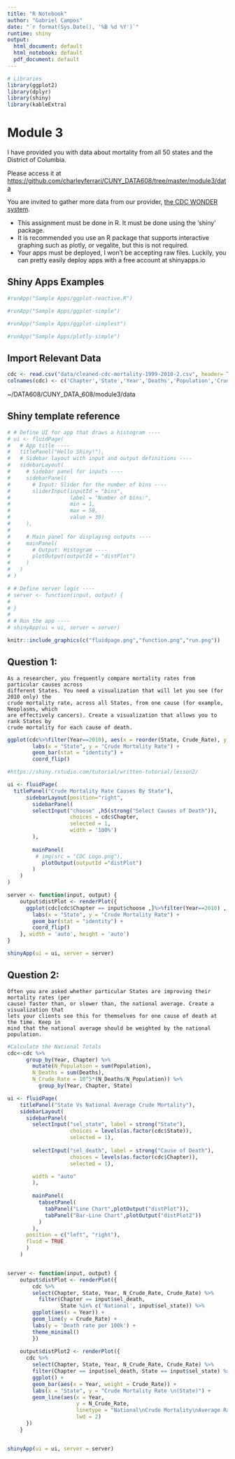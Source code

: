 ```yaml
---
title: "R Notebook"
author: "Gabriel Campos"
date: "`r format(Sys.Date(), '%B %d %Y')`"
runtime: shiny
output:
  html_document: default
  html_notebook: default
  pdf_document: default
---
```


```r
# Libraries
library(ggplot2)
library(dplyr)
library(shiny)
library(kableExtra)
```

# Module 3

I have provided you with data about mortality from all 50 states and the District of Columbia.

Please access it at [https://github.com/charleyferrari/CUNY_DATA608/tree/master/module3/data](https://github.com/GitableGabe/CUNY_DATA_608/tree/master/module3/data)

You are invited to gather more data from our provider, [the CDC WONDER system](https://wonder.cdc.gov/ucd-icd10.html).

* This assignment must be done in R. It must be done using the ‘shiny’ package.
* It is recommended you use an R package that supports interactive graphing such as
plotly, or vegalite, but this is not required.
* Your apps must be deployed, I won’t be accepting raw files. Luckily, you can pretty
easily deploy apps with a free account at shinyapps.io

## Shiny Apps Examples

```r
#runApp("Sample Apps/ggplot-reactive.R")
```

```r
#runApp("Sample Apps/ggplot-simple")
```

```r
#runApp("Sample Apps/ggplot-simplest")
```

```r
#runApp("Sample Apps/plotly-simple")
```

## Import Relevant Data

```r

cdc <- read.csv("data/cleaned-cdc-mortality-1999-2010-2.csv", header= TRUE)
colnames(cdc) <- c('Chapter','State','Year','Deaths','Population','Crude_Rate')

```

~/DATA608/CUNY_DATA_608/module3/data

## Shiny template reference

```r
# # Define UI for app that draws a histogram ----
# ui <- fluidPage(
#   # App title ----
#   titlePanel("Hello Shiny!"),
#   # Sidebar layout with input and output definitions ----
#   sidebarLayout(
#     # Sidebar panel for inputs ----
#     sidebarPanel(
#       # Input: Slider for the number of bins ----
#       sliderInput(inputId = "bins",
#                   label = "Number of bins:",
#                   min = 1,
#                   max = 50,
#                   value = 30)
#     ),
# 
#     # Main panel for displaying outputs ----
#     mainPanel(
#       # Output: Histogram ----
#       plotOutput(outputId = "distPlot")
#     )
#   )
# )

# # Define server logic ----
# server <- function(input, output) {
#   
# }
# 
# # Run the app ----
# shinyApp(ui = ui, server = server)
```

```r
knitr::include_graphics(c("fluidpage.png","function.png","run.png"))
```





## Question 1:
    As a researcher, you frequently compare mortality rates from particular causes across
    different States. You need a visualization that will let you see (for 2010 only) the
    crude mortality rate, across all States, from one cause (for example, Neoplasms, which
    are effectively cancers). Create a visualization that allows you to rank States by 
    crude mortality for each cause of death.
    
```r
ggplot(cdc%>%filter(Year==2010), aes(x = reorder(State, Crude_Rate), y = Crude_Rate)) +
        labs(x = "State", y = "Crude Mortality Rate") +  
        geom_bar(stat = "identity") +
        coord_flip()
```
    
    
    
```r

#https://shiny.rstudio.com/tutorial/written-tutorial/lesson2/

ui <- fluidPage(
  titlePanel("Crude Mortality Rate Causes By State"), 
      sidebarLayout(position="right",
        sidebarPanel(
        selectInput("choose" ,h5(strong("Select Causes of Death")), 
                    choices = cdc$Chapter, 
                    selected = 1,
                    width = '100%')
        ),
        
        mainPanel(
         # img(src = "CDC Logo.png"),
           plotOutput(outputId ="distPlot")
        )
    )
)

server <- function(input, output) {
    output$distPlot <- renderPlot({
      ggplot(cdc[cdc$Chapter == input$choose ,]%>%filter(Year==2010) , aes(x = reorder(State, Crude_Rate), y = Crude_Rate)) +
        labs(x = "State", y = "Crude Mortality Rate") +  
        geom_bar(stat = "identity") +
        coord_flip()
    }, width = 'auto', height = 'auto')
}

shinyApp(ui = ui, server = server)
```


## Question 2:
    Often you are asked whether particular States are improving their mortality rates (per
    cause) faster than, or slower than, the national average. Create a visualization that
    lets your clients see this for themselves for one cause of death at the time. Keep in
    mind that the national average should be weighted by the national population.

```r
#Calculate the National Totals
cdc<-cdc %>%
      group_by(Year, Chapter) %>%
        mutate(N_Population = sum(Population),
        N_Deaths = sum(Deaths), 
        N_Crude_Rate = 10^5*(N_Deaths/N_Population)) %>% 
          group_by(Year, Chapter, State) 
```



```r
ui <- fluidPage(
    titlePanel("State Vs National Average Crude Mortality"), 
    sidebarLayout( 
      sidebarPanel(
        selectInput("sel_state", label = strong("State"), 
                    choices = levels(as.factor(cdc$State)), 
                    selected = 1),
    
        selectInput("sel_death", label = strong("Cause of Death"), 
                    choices = levels(as.factor(cdc$Chapter)), 
                    selected = 1),

        width = "auto"
        ),
        
        mainPanel(
          tabsetPanel(
            tabPanel("Line Chart",plotOutput("distPlot")),
            tabPanel("Bar-Line Chart",plotOutput("distPlot2"))
          )
        ),
      position = c("left", "right"),
      fluid = TRUE
      )
    )


server <- function(input, output) {
    output$distPlot <- renderPlot({
        cdc %>%
        select(Chapter, State, Year, N_Crude_Rate, Crude_Rate) %>% 
          filter(Chapter == input$sel_death,
                 State %in% c('National', input$sel_state)) %>%
        ggplot(aes(x = Year)) +
        geom_line(y = Crude_Rate) +
        labs(y = 'Death rate per 100k') +
        theme_minimal()
        })
    
    output$distPlot2 <- renderPlot({
      cdc %>% 
        select(Chapter, State, Year, N_Crude_Rate, Crude_Rate) %>%
        filter(Chapter == input$sel_death, State == input$sel_state) %>%
        ggplot() +
        geom_bar(aes(x = Year, weight = Crude_Rate)) +
        labs(x = "State", y = "Crude Mortality Rate \n(State)") +
        geom_line(aes(x = Year,
                      y = N_Crude_Rate,
                      linetype = "National\nCrude Mortality\nAverage Rate"),
                      lwd = 2)
      })
    }


shinyApp(ui = ui, server = server)
```


